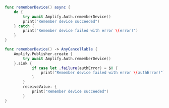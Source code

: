 <BlockSwitcher>

<Block name="Async/Await (iOS 13+)">

```swift
func rememberDevice() async {
    do {
        try await Amplify.Auth.rememberDevice()
        print("Remember device succeeded")
    } catch {
        print("Remember device failed with error \(error)")
    }
}
```

</Block>

<Block name="Combine (iOS 13+)">

```swift
func rememberDevice() -> AnyCancellable {
    Amplify.Publisher.create {
        try await Amplify.Auth.rememberDevice()
    }.sink {
            if case let .failure(authError) = $0 {
                print("Remember device failed with error \(authError)")
            }
        }
        receiveValue: {
            print("Remember device succeeded")
        }
}
```

</Block>

</BlockSwitcher>
